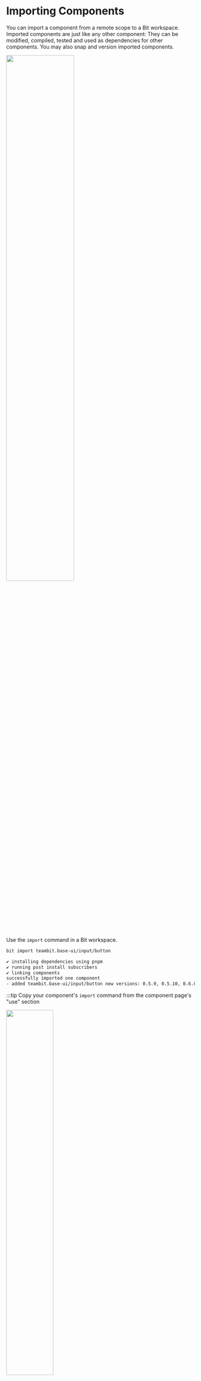 
# Importing Components

You can import a component from a remote scope to a Bit workspace. Imported components are just like any other component: They can be modified, compiled, tested and used as dependencies for other components. You may also snap and version imported components.

<Image src={importVisual} width="60%" />

Use the `import` command in a Bit workspace.

```bash
bit import teambit.base-ui/input/button
```

```bash
✔ installing dependencies using pnpm
✔ running post install subscribers
✔ linking components
successfully imported one component
- added teambit.base-ui/input/button new versions: 0.5.9, 0.5.10, 0.6.0, 0.6.2, 0.6.3, 0.6.4, 0.6.5, 0.6.6, 0.6.7, 0.6.8, 0.6.9, 0.6.10, 0.6.11, 0.6.12, 0.7.0, 0.7.1, 0.7.2, 1.0.0, 1.0.1, 1.0.2, 1.0.3, currently used version 1.0.3 
```

:::tip
Copy your component's `import` command from the component page's "use" section

<Image src={importDropDown} width="50%" />

:::

The import process fetches the component, install its dependencies, creates a directory for the component in the workspace for placing its implementation. Component location is set according to the `defaultDirectory` setting in your `workspace.jsonc` file

```bash
base-ui                            # Imported component "scope"
└── input                          # Imported component "namespace
    └── button                     # Imported component "name"
        ├── button.composition.tsx
        ├── button.docs.mdx
        ├── button.module.scss
        ├── button.spec.tsx
        ├── button.tsx
        └── index.ts
```

:::tip
override `defaultDirectory` with the `--path` option.

```bash
bit import teambit.base-ui/input/button --path random/directory
```

:::

## Just like using any component

Imported components appear when you run `bit start`, compiled during `bit compile` and tested during `bit test`. Change and use them as you would work with any other component you created.

You may import them as dependencies for other components.

```javascript
import { Button } from '@teambit/base-ui.input.button'; // Bit creates a node_module link for your imported component
```

Past versions are available for `checkout`, so you can [navigate version history](/docs/components/navigating-history)

```bash
bit checkout 0.0.5 teambit.base-ui/input/button  # checkout version 0.0.5
bit checkout latest teambit.base-ui/input/button # checkout latest version
```

When you no longer need a component in a workspace you can eject it and replace with a dependency.

```bash
bit eject teambit.base-ui/input/button
```

Additionally, you can also modify the component, create [versions](/docs/components/tags) or [snaps](/docs/components/snaps) and [export](/docs/components/exporting-components) them:

```bash
bit snap teambit.base-ui/input/button --message "snapshot a component from any workspace"
bit tag teambit.base-ui/input/button --message "versioning a component from any workspace"
bit export
```

## Fetching updates

If a new version is available for a component, you can import it. This flow happens automatically when you run `install` or `import` with now arguments.

```bash
bit import
```

When new version is available, Bit prints a message on new version available.

```bash
successfully imported 1 component
- updated teambit.base-ui/input/button new versions: 1.0.1
```

Running `status` also shows pending new versions, once imported.

```bash
bit status
```

`status` tells you which version you currently have in the workspace, and what is the latest available version to checkout.

```bash
pending updates
(use "bit checkout [version] [component_id]" to merge changes)
(use "bit log [component_id]" to list all available versions)

    > teambit.base-ui/input/button current: 1.0.0 latest: 1.0.1
```

Use the `checkout` command to update your workspace to the latest version.

```bash
bit checkout latest teambit.base-ui/input/button
```

If they are any dependency changes, your `node_modules` will be updated. All source files of the component will be updates as well.

```bash
successfully switched teambit.base-ui/input/button to version 1.0.1

updated base-ui/input/button.spec.ts
updated base-ui/input/index.ts
auto-merged base-ui/input/button.ts
```

The component is now on the version that was checked out with the local changes on top of it.

:::info Merge with local changes

When you have local changes on a component, and you checkout to new version, Bit uses Git to resolve any conflicts. Anything that is not automatically resolved requires a manual intervention. Learn more [here](/docs/components/merge-conflicts).

::::
